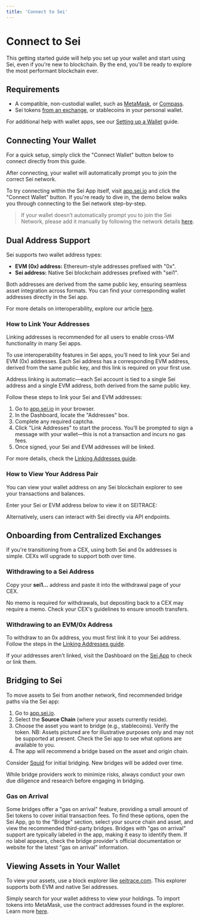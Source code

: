 ```yaml
---
title: 'Connect to Sei'
---
```



# Connect to Sei

This getting started guide will help you set up your wallet and start using Sei,
even if you're new to blockchain. By the end, you'll be ready to explore the
most performant blockchain ever.

## Requirements

- A compatible, non-custodial wallet, such as [MetaMask](https://metamask.io/),
  or [Compass](https://compasswallet.io/).
- Sei tokens [from an exchange](learn/getting-tokens), or stablecoins in your
  personal wallet.

For additional help with wallet apps, see our
[Setting up a Wallet](learn/wallet-setup) guide.

## Connecting Your Wallet

For a quick setup, simply click the "Connect Wallet" button below to connect
directly from this guide.

<EvmWalletConnect />

After connecting, your wallet will automatically prompt you to join the correct
Sei network.

To try connecting within the Sei App itself, visit
[app.sei.io](https://app.sei.io) and click the "Connect Wallet" button. If
you're ready to dive in, the demo below walks you through connecting to the Sei
network step-by-step.

> If your wallet doesn’t automatically prompt you to join the Sei Network,
> please add it manually by following the network details
> [here](/user-guides/wallet-setup).

## Dual Address Support

Sei supports two wallet address types:

- **EVM (0x) address:** Ethereum-style addresses prefixed with "0x".
- **Sei address:** Native Sei blockchain addresses prefixed with "sei1".

Both addresses are derived from the same public key, ensuring seamless asset
integration across formats. You can find your corresponding wallet addresses
directly in the Sei app.

For more details on interoperability, explore our article
[here](https://blog.sei.io/sei-v2-interoperability/).

### How to Link Your Addresses

<Callout emoji="💡">Linking addresses is recommended for all users to enable cross-VM functionality in many Sei apps.</Callout>

To use interoperability features in Sei apps, you’ll need to link your Sei and
EVM (0x) addresses. Each Sei address has a corresponding EVM address, derived
from the same public key, and this link is required on your first use.

<Callout type="warning">Address linking is automatic—each Sei account is tied to a single Sei address and a single EVM address, both derived from the same public key.</Callout>

Follow these steps to link your Sei and EVM addresses:

1. Go to [app.sei.io](https://app.sei.io) in your browser.
2. In the Dashboard, locate the "Addresses" box.
3. Complete any required captcha.
4. Click "Link Addresses" to start the process. You’ll be prompted to sign a
   message with your wallet—this is not a transaction and incurs no gas fees.
5. Once signed, your Sei and EVM addresses will be linked.

For more details, check the [Linking Addresses guide](learn/linking-addresses).

### How to View Your Address Pair

You can view your wallet address on any Sei blockchain explorer to see your
transactions and balances.

Enter your Sei or EVM address below to view it on SEITRACE:

<SeiTraceSearch />

Alternatively, users can interact with Sei directly via API endpoints.

## Onboarding from Centralized Exchanges

If you're transitioning from a CEX, using both Sei and 0x addresses is simple.
CEXs will upgrade to support both over time.

### Withdrawing to a Sei Address

Copy your **sei1...** address and paste it into the withdrawal page of your CEX.

<ImageWithCaption img={cexWithdrawImage} alt="Withdraw Sei from Cex" />

<Callout type="warning">No memo is required for withdrawals, but depositing back to a CEX may require a memo. Check your CEX's guidelines to ensure smooth transfers.</Callout>

### Withdrawing to an EVM/0x Address

To withdraw to an 0x address, you must first link it to your Sei address. Follow
the steps in the [Linking Addresses guide](user-guides/linking-addresses).

If your addresses aren't linked, visit the Dashboard on the
[Sei App](https://app.sei.io) to check or link them.

## Bridging to Sei

To move assets to Sei from another network, find recommended bridge paths via
the Sei app:

1. Go to [app.sei.io](https://app.sei.io).
2. Select the **Source Chain** (where your assets currently reside).
   <ImageWithCaption img={sourceChainDropdownImage} alt="Select a source chain" />
3. Choose the asset you want to bridge (e.g., stablecoins). Verify the token.
   <Callout emoji="⚠️">NB: Assets pictured are for illustrative purposes only and may not be supported at present. Check the Sei app to see what options are available to you.</Callout>
   <ImageWithCaption img={selectAssetImage} alt="Select an asset" />
4. The app will recommend a bridge based on the asset and origin chain.

Consider [Squid](https://www.squidrouter.com/) for initial bridging. New bridges
will be added over time.

<Callout type="info" emoji="ℹ️">
  While bridge providers work to minimize risks, always conduct your own due diligence and research before engaging in bridging.
</Callout>

### Gas on Arrival

Some bridges offer a "gas on arrival" feature, providing a small amount of Sei
tokens to cover initial transaction fees. To find these options, open the Sei
App, go to the "Bridge" section, select your source chain and asset, and view
the recommended third-party bridges. Bridges with "gas on arrival" support are
typically labeled in the app, making it easy to identify them. If no label
appears, check the bridge provider's official documentation or website for the
latest "gas on arrival" information.

## Viewing Assets in Your Wallet

To view your assets, use a block explorer like
[seitrace.com](https://www.seitrace.com). This explorer supports both EVM and
native Sei addresses.

Simply search for your wallet address to view your holdings. To import tokens
into MetaMask, use the contract addresses found in the explorer. Learn more
[here](https://support.metamask.io/managing-my-tokens/custom-tokens/how-to-display-tokens-in-metamask/).
